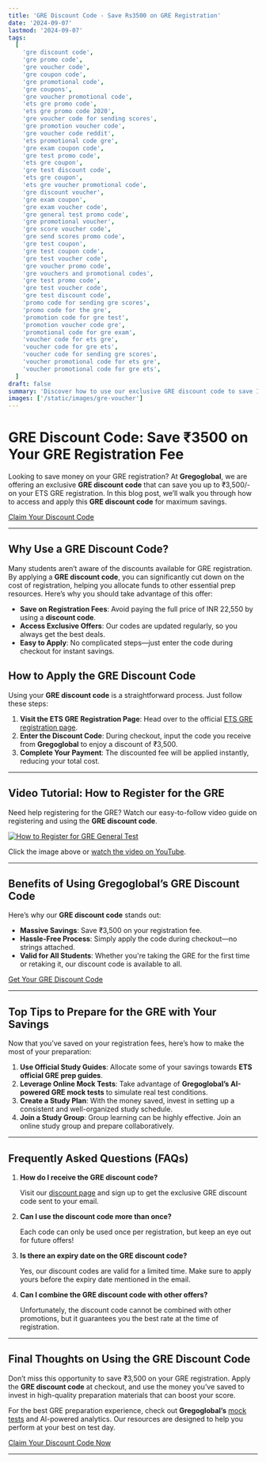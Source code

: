 ```yaml
---
title: 'GRE Discount Code - Save Rs3500 on GRE Registration'
date: '2024-09-07'
lastmod: '2024-09-07'
tags:
  [
    'gre discount code',
    'gre promo code',
    'gre voucher code',
    'gre coupon code',
    'gre promotional code',
    'gre coupons',
    'gre voucher promotional code',
    'ets gre promo code',
    'ets gre promo code 2020',
    'gre voucher code for sending scores',
    'gre promotion voucher code',
    'gre voucher code reddit',
    'ets promotional code gre',
    'gre exam coupon code',
    'gre test promo code',
    'ets gre coupon',
    'gre test discount code',
    'ets gre coupon',
    'ets gre voucher promotional code',
    'gre discount voucher',
    'gre exam coupon',
    'gre exam voucher code',
    'gre general test promo code',
    'gre promotional voucher',
    'gre score voucher code',
    'gre send scores promo code',
    'gre test coupon',
    'gre test coupon code',
    'gre test voucher code',
    'gre voucher promo code',
    'gre vouchers and promotional codes',
    'gre test promo code',
    'gre test voucher code',
    'gre test discount code',
    'promo code for sending gre scores',
    'promo code for the gre',
    'promotion code for gre test',
    'promotion voucher code gre',
    'promotional code for gre exam',
    'voucher code for ets gre',
    'voucher code for gre ets',
    'voucher code for sending gre scores',
    'voucher promotional code for ets gre',
    'voucher promotional code for gre ets',
  ]
draft: false
summary: 'Discover how to use our exclusive GRE discount code to save INR 3500 on your GRE registration fee. Learn step-by-step how to redeem the code and find preparation tips to boost your GRE score.'
images: ['/static/images/gre-voucher']
---
```


# GRE Discount Code: Save ₹3500 on Your GRE Registration Fee

Looking to save money on your GRE registration? At **Gregoglobal**, we are offering an exclusive **GRE discount code** that can save you up to ₹3,500/- on your ETS GRE registration. In this blog post, we’ll walk you through how to access and apply this **GRE discount code** for maximum savings.

[Claim Your Discount Code](https://gregoglobal.com/gre-voucher)

---

<TOCInline toc={props.toc} exclude="Introduction" />

## Why Use a GRE Discount Code?

Many students aren’t aware of the discounts available for GRE registration. By applying a **GRE discount code**, you can significantly cut down on the cost of registration, helping you allocate funds to other essential prep resources. Here’s why you should take advantage of this offer:

- **Save on Registration Fees**: Avoid paying the full price of INR 22,550 by using a **discount code**.
- **Access Exclusive Offers**: Our codes are updated regularly, so you always get the best deals.
- **Easy to Apply**: No complicated steps—just enter the code during checkout for instant savings.

## How to Apply the GRE Discount Code

Using your **GRE discount code** is a straightforward process. Just follow these steps:

1. **Visit the ETS GRE Registration Page**: Head over to the official [ETS GRE registration page](https://www.ets.org/gre).
2. **Enter the Discount Code**: During checkout, input the code you receive from **Gregoglobal** to enjoy a discount of ₹3,500.
3. **Complete Your Payment**: The discounted fee will be applied instantly, reducing your total cost.

---

## Video Tutorial: How to Register for the GRE

Need help registering for the GRE? Watch our easy-to-follow video guide on registering and using the **GRE discount code**.

[![How to Register for GRE General Test](https://img.youtube.com/vi/40GRPuek6vA/0.jpg)](https://www.youtube.com/watch?v=40GRPuek6vA)

Click the image above or [watch the video on YouTube](https://www.youtube.com/watch?v=40GRPuek6vA).

---

## Benefits of Using Gregoglobal’s GRE Discount Code

Here’s why our **GRE discount code** stands out:

- **Massive Savings**: Save ₹3,500 on your registration fee.
- **Hassle-Free Process**: Simply apply the code during checkout—no strings attached.
- **Valid for All Students**: Whether you're taking the GRE for the first time or retaking it, our discount code is available to all.

[Get Your GRE Discount Code](https://gregoglobal.com/gre-voucher)

---

## Top Tips to Prepare for the GRE with Your Savings

Now that you’ve saved on your registration fees, here’s how to make the most of your preparation:

1. **Use Official Study Guides**: Allocate some of your savings towards **ETS official GRE prep guides**.
2. **Leverage Online Mock Tests**: Take advantage of **Gregoglobal’s AI-powered GRE mock tests** to simulate real test conditions.
3. **Create a Study Plan**: With the money saved, invest in setting up a consistent and well-organized study schedule.
4. **Join a Study Group**: Group learning can be highly effective. Join an online study group and prepare collaboratively.

---

## Frequently Asked Questions (FAQs)

1. **How do I receive the GRE discount code?**

   Visit our [discount page](https://gregoglobal.com/gre-voucher) and sign up to get the exclusive GRE discount code sent to your email.

2. **Can I use the discount code more than once?**

   Each code can only be used once per registration, but keep an eye out for future offers!

3. **Is there an expiry date on the GRE discount code?**

   Yes, our discount codes are valid for a limited time. Make sure to apply yours before the expiry date mentioned in the email.

4. **Can I combine the GRE discount code with other offers?**

   Unfortunately, the discount code cannot be combined with other promotions, but it guarantees you the best rate at the time of registration.

---

## Final Thoughts on Using the GRE Discount Code

Don’t miss this opportunity to save ₹3,500 on your GRE registration. Apply the **GRE discount code** at checkout, and use the money you’ve saved to invest in high-quality preparation materials that can boost your score.

For the best GRE preparation experience, check out **Gregoglobal’s** [mock tests](https://gregoglobal.com/mock-tests) and AI-powered analytics. Our resources are designed to help you perform at your best on test day.

[Claim Your Discount Code Now](https://gregoglobal.com/gre-voucher)

---
